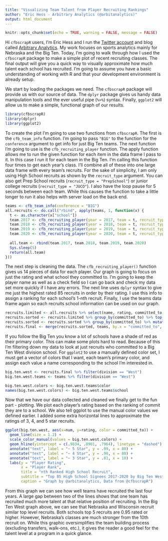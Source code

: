```yaml
---
title: "Visualizing Team Talent from Player Recruiting Rankings"
author: "Eric Hess - Arbitrary Analytics (@arbitanalytics)"
output: html_document
---
```


```r
knitr::opts_chunk$set(echo = TRUE, warning = FALSE, message = FALSE)
```

Hi ```cfbscrapR``` users, I'm Eric Hess and I run the [Twitter account](https://twitter.com/arbitanalytics) and blog called [Arbitrary Analytics](https://arbitraryanalytics.com/). My work focuses on sports analytics mainly for Nebraska and the Big Ten. Today, I'm going to walk through how I used the ```cfbscrapR``` package to make a simple plot of recent recruiting classes. The final output will give you a quick way to visually approximate how much talent each school has recruited. I'm going to assume you have a basic understanding of working with R and that your development environment is already setup.

We start by loading the packages we need. The ```cfbscrapR``` package will provide us with our source of data. The ```dplyr``` package gives us handy data manipulation tools and the ever useful pipe (```%>%```) syntax. Finally, ```ggplot2``` will allow us to make a simple, functional graph of our results.

```r
library(cfbscrapR)
library(dplyr)
library(ggplot2)
```

To create the plot I'm going to use two functions from ```cfbscrapR```. The first is the ```cfb_team_info``` function. I'm going to pass ```"B1G"``` to the function for the ```conference``` argument to get info for just Big Ten teams. The next function I'm going to use is the ```cfb_recruiting_player``` function. The apply function allows me to run the given function for each item in the data frame I pass to it. In this case I run it for each team in the Big Ten. I'm calling this function four times to get each year's class. I'll combine all of these into one large data frame with every team's recruits. For the sake of simplicity, I am only using High School recruits as shown by the ```recruit_type``` argument. You can also get Prep School recruits (```recruit_type = "PrepSchool"```) or junior college recruits (```recruit_type = "JUCO"```). I also have the loop pause for 5 seconds between each team. While this causes the function to take a little longer to run it also helps with server load on the back end.

```r
teams <- cfb_team_info(conference = "B1G")
all.recruits <- do.call("rbind", apply(teams, 1, function(x) {
  t <- as.character(x["school"])
  team.2017 <- cfb_recruiting_player(year = 2017, team = t, recruit_type = "HighSchool")
  team.2018 <- cfb_recruiting_player(year = 2018, team = t, recruit_type = "HighSchool")
  team.2019 <- cfb_recruiting_player(year = 2019, team = t, recruit_type = "HighSchool")
  team.2020 <- cfb_recruiting_player(year = 2020, team = t, recruit_type = "HighSchool")
  
  all.team <- rbind(team.2017, team.2018, team.2019, team.2020)
  Sys.sleep(5)
  return(all.team)
}))

```

The next step is cleaning the data. The ```cfb_recruiting_player()``` function gives us 14 pieces of data for each player. Our graph is going to focus on just the rating and what school they committed to. I'm going to keep the player name as well as a check field so I can go back and check my data set more quickly if I have any errors. The next line uses ```dplyr``` syntax to give me just the highest rated 85 recruits in order by their rating. I use this info to assign a ranking for each school's 1-nth recruit. Finally, I use the teams data frame again so each recruits school information can be used on our graph.

```r
recruits.limited <- all.recruits %>% select(name, rating, committed_to)
recruits.sorted <- recruits.limited %>% group_by(committed_to) %>% top_n(85, rating) %>% arrange(committed_to, -rating)
recruits.sorted <- recruits.sorted %>% group_by(committed_to) %>% mutate(num = row_number())
recruits.final <- merge(recruits.sorted, teams, by.x = "committed_to", by.y = "school")
```

If you follow the Big Ten you know a lot of schools have a shade of red as their primary color. This can make some plots hard to read. Because of this I'm filtering down my data to look at just recruits who committed to a Big Ten West division school. For ```ggplot2``` to use a manually defined color set, I must get a vector of colors that I want, each team's primary color, and assign each value a name corresponding to the school I'm interested in.

```r
big.ten.west <- recruits.final %>% filter(division == "West")
big.ten.west.teams <- teams %>% filter(division == "West")

big.ten.west.colors <- big.ten.west.teams$color
names(big.ten.west.colors) <- big.ten.west.teams$school
```

Now that we have our data collected and cleaned we finally get to the fun part - plotting. We plot each player's rating based on the ranking of commit they are to a school. We also tell ggplot to use the manual color values we defined earlier. I added some extra horizontal lines to approximate the ratings of 3, 4, and 5 star recruits.

```r
ggplot(big.ten.west, aes(x=num, y=rating, color = committed_to)) + 
  geom_line(size = 1.2) +
  scale_color_manual(values = big.ten.west.colors) +
  geom_hline(yintercept = c(.9834, .8901, .7964), linetype = "dashed") +
  annotate("text", label = "~ 5 Star", y = .99, x = 80) +
  annotate("text", label = "~ 4 Star", y = .90, x = 80) +
  annotate("text", label = "~ 3 Star", y = .81, x = 10) +
  labs(y = "Player Rating",
       x = "Player Rank",
       title = "nth Ranked High School Recruit",
       subtitle = "Top 85 High School Signees 2017-2020 by Big Ten West Program",
       caption = "Graph by @arbitanalytics, Data from @cfbscrapR")
```

From this graph we can see how well teams have recruited the last four years. A large gap between two of the lines shows that one team has recruited much more talent at that relative position of recruiting. In the Big Ten West graph above, we can see that Nebraska and Wisconsin recruit similar top level recruits. Both schools top 5 recruits are 0.95 rated or higher. However, Nebraska's classes are much stronger from the 10th recruit on. While this graphic oversimplifies the team building process (excluding transfers, walk-ons, etc.), it gives the reader a good feel for the talent level at a program in a quick glance.